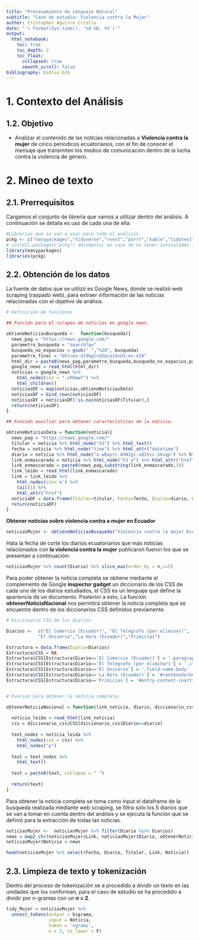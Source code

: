 ```yaml
---
title: "Procesamiento de Lenguaje Natural"
subtitle: "Caso de estudio: Violencia contra la Mujer"
author: Cristopher Aguirre Criollo
date: "`r format(Sys.time(), '%d %B, %Y')`"
output: 
  html_notebook:
    toc: true
    toc_depth: 2
    toc_float:
      collapsed: true
      smooth_scroll: false
bibliography: biblio.bib
---
```


# **1. Contexto del Análisis**

## **1.2. Objetivo**

+ Analizar el contenido de las noticias relacionadas a **Violencia contra la mujer** de cinco períodicos ecuatorianos, con el fin de conocer el mensaje que transmiten los medios de comunicación dentro de la lucha contra la violencia de género. 

# **2. Mineo de texto**

## **2.1. Prerrequisitos**

Cargamos el conjunto de librería que vamos a utilizar dentro del análisis. A continuación se detalla es uso de cada una de ella:

```r
#Librerias que se van a usar para todo el análisis
pckg <- c("easypackages","tidyverse","rvest","purrr","kable","tidytext")
# install.packages("pckg") desomentar en caso de no tener innstalados los paquetes
library(easypackages)
libraries(pckg)
```

## **2.2. Obtención de los datos**

La fuente de datos que se utilizó es Google News, donde se realizó web scraping (raspado web), para extraer información de las noticias relacionadas con el objetivo de análisis.  

```r
# Definición de funciones

## Función para el scrapeo de noticias en google news.

obtieneNoticiasBusqueda <-  function(busqueda){
  news_pag = "https://news.google.com/"
  parametro_busqueda = "search?q="
  busqueda_no_espacios = gsub(" ","%20", busqueda)
  parametro_final = "&hl=es-419&gl=US&ceid=US:es-419"
  html_dir = paste0(news_pag,parametro_busqueda,busqueda_no_espacios,parametro_final)
  google_news = read_html(html_dir)
  noticias = google_news %>% 
    html_nodes(css = ".xP6mwf") %>% 
    html_children()
  noticiasDF = map(noticias,obtieneNoticiasData)
  noticiasDF = bind_rows(noticiasDF)
  noticiasDF = noticiasDF[!is.na(noticiasDF$Titular),]
  return(noticiasDF)
}

## Función auxiliar para obtener características de la noticia.

obtieneNoticiasData = function(noticia){
  news_pag = "https://news.google.com/"
  titular = noticia %>% html_node("h3") %>% html_text()
  fecha = noticia %>% html_node("time") %>% html_attr("datetime")
  diario = noticia %>% html_node("a.wEwyrc.AVN2gc.uQIVzc.Sksgp") %>% html_text()
  link_enmascarado = noticia %>% html_node("h3 a") %>% html_attr("href")
  link_enmascarado = paste0(news_pag,substring(link_enmascarado,3))  
  link_leido = read_html(link_enmascarado)
  link = link_leido %>% 
    html_nodes(css='a') %>% 
    tail(1) %>% 
    html_attr("href")
  noticiaDF = data.frame(Titular=titular, Fecha=fecha, Diario=diario, Link=link, stringsAsFactors = F)
  return(noticiaDF)
}

```

**Obtener noticias sobre violencia contra a mujer en Ecuador**
```r
noticiasMujer <- obtieneNoticiasBusqueda("Violencia contra la mujer Ecuador")
```

Hata la fecha de corte los diarios ecuatorianos que más noticias relacionados con **la violencia contra la mujer** publicaron fueron los que se presentan a continuación: 

```r
noticiasMujer %>% count(Diario) %>% slice_max(order_by = n,n=5)
```

Para poder obtener la noticia completa se obtiene mediante el complemento de Google **inspector gadget** un diccionario de los CSS de cada uno de los diarios estudiados, el CSS es un lenguaje que define la apariencia de un documento. Posterior a esto, La función **obtenerNoticiaNacional** nos permitirá obtener la noticia completa que se encuentre dentro de los diccionarios CSS definidos previamente.

```r

# Diccionario CSS de los diarios

Diarios <-  c("El Comercio (Ecuador)", "El Telégrafo (por eliminar)", 
            "El Universo","La Hora (Ecuador)","Primicias")

Estructura = data.frame(Diario=Diarios)
Estructura$CSS = NA
Estructura$CSS[Estructura$Diario=='El Comercio (Ecuador)'] = '.paragraphs'
Estructura$CSS[Estructura$Diario=='El Telégrafo (por eliminar)'] = '.itemFullText'
Estructura$CSS[Estructura$Diario=='El Universo'] = '.field-name-body'
Estructura$CSS[Estructura$Diario=='La Hora (Ecuador)'] = '#contenedorGeneral'
Estructura$CSS[Estructura$Diario=='Primicias'] = '#entry-content-inarticle'


# Función para obtener la noticia completa. 

obtenerNoticiaNacional = function(link_noticia, diario, diccionario_css){
  
  noticia_leida = read_html(link_noticia)
  css = diccionario_css$CSS[diccionario_css$Diario==diario]
  
  text_nodes = noticia_leida %>% 
    html_nodes(css = css) %>% 
    html_nodes("p")
  
  text = text_nodes %>% 
    html_text()
  
  text = paste0(text, collapse = " ")
  
  return(text)
}
```

Para obtener la noticia completa se toma como input el dataframe de la busqueda realizada mediante web scraping, se filtra solo los 5 diarios que se van a tomar en cuenta dentro del análisis y se ejecuta la función que se definió para la extracción de todas las noticias. 

```r
noticiasMujer <-  noticiasMujer %>% filter(Diario %in% Diarios)
news = map2_chr(noticiasMujer$Link, noticiasMujer$Diario, obtenerNoticiaNacional, diccionario_css=Estructura)
noticiasMujer$Noticia = news
```

```r
head(noticiasMujer %>% select(Fecha, Diario, Titular, Link, Noticia))
```


## **2.3. Limpieza de texto y tokenización**

Dentro del proceso de tokenización se a procedido a dividir un texto en las unidades que los conforman, para el caso de estudio se ha procedido a dividir por n-gramas con un **n = 2**. 

```r
tidy_Mujer = noticiasMujer %>% 
  unnest_tokens(output = bigrama, 
                input = Noticia,
                token = 'ngrams',
                n = 2, to_lower = F)
```


















